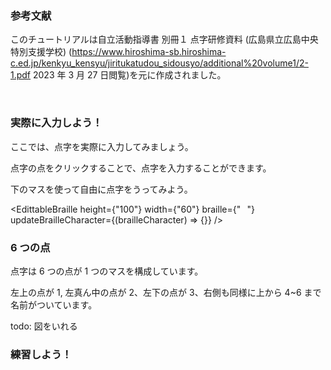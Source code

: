 
### 参考文献

このチュートリアルは自立活動指導書 別冊１ 点字研修資料 (広島県立広島中央特別支援学校) (https://www.hiroshima-sb.hiroshima-c.ed.jp/kenkyu_kensyu/jiritukatudou_sidousyo/additional%20volume1/2-1.pdf 2023 年 3 月 27 日閲覧)を元に作成されました。

<br />

### 実際に入力しよう！

ここでは、点字を実際に入力してみましょう。

点字の点をクリックすることで、点字を入力することができます。

下のマスを使って自由に点字をうってみよう。

<EdittableBraille
  height={"100"}
  width={"60"}
  braille={"⠀"}
  updateBrailleCharacter={(brailleCharacter) => {}}
/>

### 6 つの点

点字は 6 つの点が 1 つのマスを構成しています。

左上の点が 1, 左真ん中の点が 2、左下の点が 3、右側も同様に上から 4~6 まで名前がついています。

todo: 図をいれる

### 練習しよう！

<PracticeTouch
  question="Q1 「め」(⠿)を入力してください。"
  answer="め"
  length={1}
/>
<br />
<PracticeTouch
  question="Q2 「てんじ」(⠟⠴⠐⠳)を入力してください。"
  answer="てんじ"
  length={4}
/>
